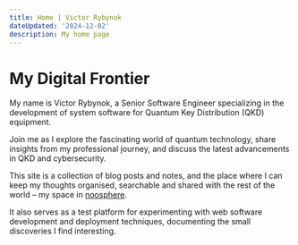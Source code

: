 ```yaml
---
title: Home | Victor Rybynok
dateUpdated: '2024-12-02'
description: My home page
---
```


# My Digital Frontier

My name is Victor Rybynok, a Senior Software Engineer specializing in the
development of system software for Quantum Key Distribution (QKD) equipment.

Join me as I explore the fascinating world of quantum technology, share insights
from my professional journey, and discuss the latest advancements in QKD and
cybersecurity.

This site is a collection of blog posts and notes, and the place where I can
keep my thoughts organised, searchable and shared with the rest of the
world&nbsp;– my space in [noosphere](https://en.wikipedia.org/wiki/Noosphere).

It also serves as a test platform for experimenting with web software
development and deployment techniques, documenting the small discoveries I find
interesting.
